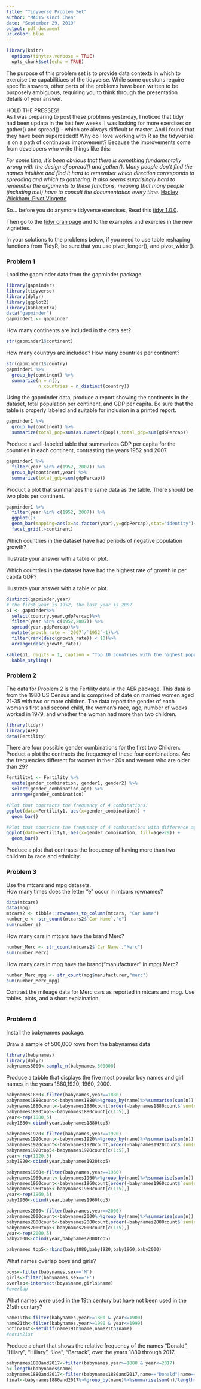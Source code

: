 ```yaml
---
title: "Tidyverse Problem Set"
author: "MA615 Xinci Chen"
date: "September 29, 2019"
output: pdf_document
urlcolor: blue
---
```


```r
library(knitr)
  options(tinytex.verbose = TRUE)
  opts_chunk$set(echo = TRUE)
```

The purpose of this problem set is to provide data contexts in which to exercise the capabilitiues of the tidyverse. While some questons require specific answers, other parts of the problems have been written to be purposely ambiguous, requiring you to think through the presentation details of your answer. 




HOLD THE PRESSES!  
As I was preparing to post these problems yesterday, I noticed that tidyr had been updata in the last few weeks. I was looking for more exercises on gather() and spread() -- which are always difficult to master.  And I found that they have been superceded!!  Why do I love working with R as the tidyversie is on a path of continuous improvement? Because the improvements come from developers who write things like this:


_For some time, it’s been obvious that there is something fundamentally wrong with the design of spread() and gather(). Many people don’t find the names intuitive and find it hard to remember which direction corresponds to spreading and which to gathering. It also seems surprisingly hard to remember the arguments to these functions, meaning that many people (including me!) have to consult the documentation every time._  [Hadley Wickham, Pivot Vingette](https://cran.r-project.org/web/packages/tidyr/vignettes/pivot.html)


So... before you do anymore tidyverse exercises,
Read this [tidyr 1.0.0](https://www.tidyverse.org/articles/2019/09/tidyr-1-0-0/).

Then go to the [tidyr cran page](https://cran.r-project.org/web/packages/tidyr/index.html) 
and to the examples and exercies in the new vignettes.

In your solutions to the problems below, if you need to use table reshaping functions from TidyR, be sure that you use pivot_longer(), and pivot_wider().



### Problem 1

Load the gapminder data from the gapminder package.

```r
library(gapminder)
library(tidyverse)
library(dplyr)
library(ggplot2)
library(kableExtra)
data("gapminder")
gapminder1 <- gapminder
```

How many continents are included in the data set?

```r
str(gapminder1$continent)
```

How many countrys are included?  How many countries per continent?

```r
str(gapminder1$country)
gapminder1 %>%
  group_by(continent) %>%
  summarize(n = n(),
            n_countries = n_distinct(country))
```

Using the gapminder data, produce a report showing the continents in the dataset, total population per continent, and GDP per capita.  Be sure that the table is properly labeled and suitable for inclusion in a printed report.

```r
gapminder1 %>%
  group_by(continent) %>%
  summarize(total_pop=sum(as.numeric(pop)),total_gdp=sum(gdpPercap))
```

Produce a well-labeled table that summarizes GDP per capita for the countries in each continent,  contrasting the years 1952 and 2007.

```r
gapminder1 %>%
  filter(year %in% c(1952, 2007)) %>%
  group_by(continent,year) %>%
  summarize(total_gdp=sum(gdpPercap))
```

Product a plot that summarizes the same data as the table. There should be two plots per continent.

```r
gapminder1 %>%
  filter(year %in% c(1952, 2007)) %>%
  ggplot()+
  geom_bar(mapping=aes(x=as.factor(year),y=gdpPercap),stat="identity")+
  facet_grid(.~continent)
```

Which countries in the dataset have had periods of negative population growth?

Illustrate your answer with a table or plot.

Which countries in the dataset have had the highest rate of growth in per capita GDP?

Illustrate your answer with a table or plot.

```r
distinct(gapminder,year)
# the first year is 1952, the last year is 2007
p1 <- gapminder%>%
  select(country,year,gdpPercap)%>%
  filter(year %in% c(1952,2007)) %>% 
  spread(year,gdpPercap)%>%
  mutate(growth_rate = `2007`/`1952`-1)%>%
  filter(rank(desc(growth_rate)) < 10)%>%
  arrange(desc(growth_rate))

kable(p1, digits = 1, caption = "Top 10 countries with the highest population growth rate from 1952 to 2007") %>%
  kable_styling()
```

\newpage

### Problem 2

The data for Problem 2 is the Fertility data in the AER package.  This data is from the 1980 US Census and is comprised of date on married women aged 21-35 with two or more children.  The data report the gender of each woman's first and second child, the woman's race, age, number of weeks worked in 1979, and whether the woman had more than two children.

```r
library(tidyr)
library(AER)
data(Fertility)
```

There are four possible gender combinations for the first two Children.  Product a plot the contracts the frequency of these four combinations. Are the frequencies different for women in their 20s and wemen who are older than 29?


```r
Fertility1 <- Fertility %>% 
  unite(gender_combination, gender1, gender2) %>% 
  select(gender_combination,age) %>% 
  arrange(gender_combination)

#Plot that contracts the frequency of 4 combinations:
ggplot(data=Fertility1, aes(x=gender_combination)) +
  geom_bar() 

#Plot that contracts the frequency of 4 combinations with difference age period:
ggplot(data=Fertility1, aes(x=gender_combination, fill=age>29)) +
  geom_bar()
```


Produce a plot that contrasts the frequency of having more than two children by race and ethnicity.  

### Problem 3

Use the mtcars and mpg datasets.  
How many times does the letter "e" occur in mtcars rownames?

```r
data(mtcars)
data(mpg)
mtcars2 <- tibble::rownames_to_column(mtcars, "Car Name") 
number_e <- str_count(mtcars2$`Car Name`,"e") 
sum(number_e) 
```

How many cars in mtcars have the brand Merc?
```r
number_Merc <- str_count(mtcars2$`Car Name`,"Merc") 
sum(number_Merc)
```

How many cars in mpg have the brand("manufacturer" in mpg) Merc?

```r
number_Merc_mpg <- str_count(mpg$manufacturer,"merc") 
sum(number_Merc_mpg) 
```

Contrast the mileage data for Merc cars as reported in mtcars and mpg.  Use tables, plots, and a short explaination.

```r

```

### Problem 4

Install the babynames package.

Draw a sample of 500,000 rows from the babynames data
```r
library(babynames)
library(dplyr)
babynames5000<-sample_n(babynames,500000)
```

Produce a tabble that displays the five most popular boy names and girl names
in the years 1880,1920, 1960, 2000.
```r
babynames1880<-filter(babynames,year==1880)
babynames1880count<-babynames1880%>%group_by(name)%>%summarise(sum(n))
babynames1880count<-babynames1880count[order(-babynames1880count$`sum(n)`),]
babynames1880top5<-babynames1880count[c(1:5),]
year<-rep(1880,5)
baby1880<-cbind(year,babynames1880top5)

babynames1920<-filter(babynames,year==1920)
babynames1920count<-babynames1920%>%group_by(name)%>%summarise(sum(n))
babynames1920count<-babynames1920count[order(-babynames1920count$`sum(n)`),]
babynames1920top5<-babynames1920count[c(1:5),]
year<-rep(1920,5)
baby1920<-cbind(year,babynames1920top5)

babynames1960<-filter(babynames,year==1960)
babynames1960count<-babynames1960%>%group_by(name)%>%summarise(sum(n))
babynames1960count<-babynames1960count[order(-babynames1960count$`sum(n)`),]
babynames1960top5<-babynames1960count[c(1:5),]
year<-rep(1960,5)
baby1960<-cbind(year,babynames1960top5)

babynames2000<-filter(babynames,year==2000)
babynames2000count<-babynames2000%>%group_by(name)%>%summarise(sum(n))
babynames2000count<-babynames2000count[order(-babynames2000count$`sum(n)`),]
babynames2000top5<-babynames2000count[c(1:5),]
year<-rep(2000,5)
baby2000<-cbind(year,babynames2000top5)

babynames_top5<-rbind(baby1880,baby1920,baby1960,baby2000)


```

What names overlap boys and girls?
```r
boys<-filter(babynames,sex=='M')
girls<-filter(babynames,sex=='F')
overlap<-intersect(boys$name,girls$name)
#overlap
```

What names were used in the 19th century but have not been used in the 21sth century?
```r
name19th<-filter(babynames,year>=1801 & year<=1900)
name21th<-filter(babynames,year>=1990 & year<=1999)
notin21st<-setdiff(name19th$name,name21th$name)
#notin21st
```

Produce a chart that shows the relative frequency of the names "Donald", "Hilary", "Hillary", "Joe", "Barrack",  over the years 1880 through 2017.
```r
babynames1880and2017<-filter(babynames,year>=1880 & year<=2017)
n<-length(babynames$name)
babynames1880and2017<-filter(babynames1880and2017,name=="Donald"|name=="Hilary"|name=="Hillary"|name== "Joe"|name=="Barrack")
final<-babynames1880and2017%>%group_by(name)%>%summarise(sum(n)/length(babynames$name))

```





